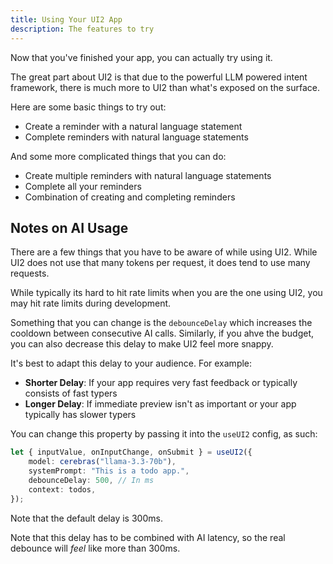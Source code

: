 ```yaml
---
title: Using Your UI2 App
description: The features to try
---
```


Now that you've finished your app, you can actually try using it.

The great part about UI2 is that due to the powerful LLM powered intent framework, there is much more to UI2 than what's exposed on the surface.

Here are some basic things to try out:

- Create a reminder with a natural language statement
- Complete reminders with natural language statements

And some more complicated things that you can do:

- Create multiple reminders with natural language statements
- Complete all your reminders
- Combination of creating and completing reminders

## Notes on AI Usage

There are a few things that you have to be aware of while using UI2. While UI2 does not use that many tokens per request, it does tend to use many requests.

While typically its hard to hit rate limits when you are the one using UI2, you may hit rate limits during development.

Something that you can change is the `debounceDelay` which increases the cooldown between consecutive AI calls. Similarly, if you ahve the budget, you can also decrease this delay to make UI2 feel more snappy.

It's best to adapt this delay to your audience. For example:

- **Shorter Delay**: If your app requires very fast feedback or typically consists of fast typers
- **Longer Delay**: If immediate preview isn't as important or your app typically has slower typers

You can change this property by passing it into the `useUI2` config, as such:

```ts
let { inputValue, onInputChange, onSubmit } = useUI2({
	model: cerebras("llama-3.3-70b"),
	systemPrompt: "This is a todo app.",
	debounceDelay: 500, // In ms
	context: todos,
});
```

Note that the default delay is 300ms.

Note that this delay has to be combined with AI latency, so the real debounce will _feel_ like more than 300ms.